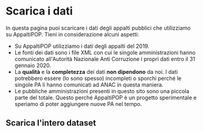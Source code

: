 # Scarica i dati

In questa pagina puoi scaricare i dati degli appalti pubblici che utilizziamo su AppaltiPOP. Tieni in considerazione alcuni aspetti:
- Su AppaltiPOP utilizziamo i dati degli appalti del 2019.
- Le fonti dei dati sono i file XML con cui le singole amministrazioni hanno comunicato all'Autorità Nazionale Anti Corruzione i propri dati entro il 31 gennaio 2020.
- La **qualità** e la **completezza** dei dati __non dipendono__ da noi. I dati potrebbero essere (lo sono spesso) incompleti o sporchi perché le singole PA li hanno comunicati ad ANAC in questa maniera.
- Le pubbliche amministrazioni presenti in questo sito sono una piccola parte del totale. Questo perché AppaltiPOP è un progetto sperimentale e speriamo di poter aggiungere nuove PA nel tempo.

## Scarica l'intero dataset

<div className="MuiGrid-root MuiGrid-container MuiGrid-spacing-xs-2 MuiGrid-align-items-xs-center">
    <div className="MuiGrid-root MuiGrid-item MuiGrid-grid-xs-12 MuiGrid-grid-sm-6">
        <Card
            title="JSON"
            description="87.2 MB"
            url=""
            icon="/icons/json.png"
        />
    </div>
    <div className="MuiGrid-root MuiGrid-item MuiGrid-grid-xs-12 MuiGrid-grid-sm-6">
        <Card
            title="CSV"
            description="75.5 MB"
            url=""
            icon="/icons/csv.png"
        />
    </div>
</div>
